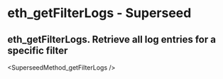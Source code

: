 # eth_getFilterLogs - Superseed

## eth_getFilterLogs. Retrieve all log entries for a specific filter


<SuperseedMethod_getFilterLogs />
